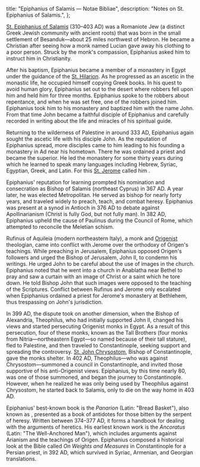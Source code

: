   title: "Epiphanius of Salamis — Notae Bibliae",
  description: "Notes on St. Epiphanius of Salamis.",
};

<Initial text="Epiphanius of Salamis"/>

[St. Epiphanius of Salamis](/glossary/names#epiphanius) (310–403 AD) was a Romaniote Jew (a distinct Greek Jewish community with ancient roots) that was born in the small settlement of Besanduk—about 25 miles northwest of Hebron. He became a Christian after seeing how a monk named Lucian gave away his clothing to a poor person. Struck by the monk's compassion, Epiphanius asked him to instruct him in Christianity.

After his baptism, Epiphanius became a member of a monastery in Egypt under the guidance of the [St. Hilarion](/people/saints/early/hilarion-the-great). As he progressed as an ascetic in the monastic life, he occupied himself copying Greek books. In his quest to avoid human glory, Epiphanius set out to the desert where robbers fell upon him and held him for three months. Epiphanius spoke to the robbers about repentance, and when he was set free, one of the robbers joined him. Epiphanius took him to his monastery and baptized him with the name John. From that time John became a faithful disciple of Epiphanius and carefully recorded in writing about the life and miracles of his spiritual guide.

Returning to the wilderness of Palestine in around 333 AD, Epiphanius again sought the ascetic life with his disciple John. As the reputation of Epiphanius spread, more disciples came to him leading to his founding a monastery in Ad near his hometown. There he was ordained a priest and became the superior. He led the monastery for some thirty years during which he learned to speak many languages including Hebrew, Syriac, Egyptian, Greek, and Latin. For this [St. Jerome](/people/saints/latin-fathers/jerome-of-stridon) called him *<Definition lang="greek" anchor="pentaglossos" text="Pentaglossos"/>*.

Epiphanius' reputation for learning prompted his nomination and consecration as Bishop of Salamis (northeast Cyprus) in 367 AD. A year later, he was elected Metropolitan. He served as bishop for nearly forty years, and traveled widely to preach, teach, and combat heresy. Epiphanius was present at a synod in Antioch in 376 AD to debate against Apollinarianism (Christ is fully God, but not fully man). In 382 AD, Epiphanius upheld the cause of Paulinus during the Council of Rome, which attempted to reconcile the Meletian schism.

Rufinus of Aquileia (modern northeastern Italy), a monk and [Origenist](/people/scholars/origen) theologian, came into conflict with Jerome over the orthodoxy of Origen's teachings. While preaching in Jerusalem, Epiphanius opposed Origen's followers and urged the Bishop of Jerusalem, John II, to condemn his writings. He urged John to be careful about the use of images in the church. Epiphanius noted that he went into a church in Anablatha near Bethel to pray and saw a curtain with an image of Christ or a saint which he tore down. He told Bishop John that such images were opposed to the teaching of the Scriptures. Conflict between Rufinus and Jerome only escalated when Epiphanius ordained a priest for Jerome's monastery at Bethlehem, thus trespassing on John's jurisdiction.

In 399 AD, the dispute took on another dimension, when the Bishop of Alexandria, Theophilus, who had initially supported John II, changed his views and started persecuting Origenist monks in Egypt. As a result of this persecution, four of these monks, known as the Tall Brothers (four monks from Nitria—northeastern Egypt—so named because of their tall stature), fled to Palestine, and then traveled to Constantinople, seeking support and spreading the controversy. [St. John Chrysostom](/people/saints/greek-fathers/john-chrysostom), Bishop of Constantinople, gave the monks shelter. In 402 AD, Theophilus—who was against Chrysostom—summoned a council in Constantinople, and invited those supportive of his anti-Origenist views. Epiphanius, by this time nearly 80, was one of those summoned, and began the journey to Constantinople. However, when he realized he was only being used by Theophilus against Chrysostom, he started back to Salamis, only to die on the way home in 403 AD.

Epiphanius' best-known book is the *Panarion* (Latin: "Bread Basket"), also known as *<Definition lang="latin" anchor="adversus-haereses" text="Adversus Haereses" />*, presented as a book of antidotes for those bitten by the serpent of heresy. Written between 374–377 AD, it forms a handbook for dealing with the arguments of heretics. His earliest known work is the *Ancoratus* (Latin: "The Well-Anchored Man"), which includes arguments against Arianism and the teachings of Origen. Epiphanius composed a historical look at the Bible called *On Weights and Measures* in Constantinople for a Persian priest, in 392 AD, which survived in Syriac, Armenian, and Georgian translations.
